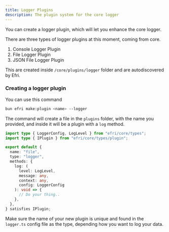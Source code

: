 ```yaml
---
title: Logger Plugins
description: The plugin system for the core logger
---
```


You can create a logger plugin, which will let you enhance the core logger.

There are three types of logger plugins at this moment, coming from core.

1. Console Logger Plugin
2. File Logger Plugin
3. JSON File Logger Plugin

This are created inside `/core/plugins/logger` folder and are autodiscovered by Efri.

### Creating a logger plugin 

You can use this command

```bash
bun efri make:plugin <name> --logger
```

The command will create a file in the `plugins` folder, with the name you provided, and inside it will be a plugin with a `log` method.

```ts
import type { LoggerConfig, LogLevel } from "efri/core/types";
import type { IPlugin } from "efri/core/types/plugin";

export default {
  name: "file",
  type: "logger",
  methods: {
    log: (
      level: LogLevel,
      message: any,
      context: any,
      config: LoggerConfig
    ): void => {
      // Do your thing..
    },
  },
} satisfies IPlugin;
```

Make sure the name of your new plugin is unique and found in the `logger.ts` config file as the type, depending how you want to log your data.